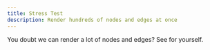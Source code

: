 ```yaml
---
title: Stress Test
description: Render hundreds of nodes and edges at once
---
```



You doubt we can render a lot of nodes and edges? See for yourself.

<RemoteCodeViewer
  route="examples/nodes/stress"
  framework="react"
/>
